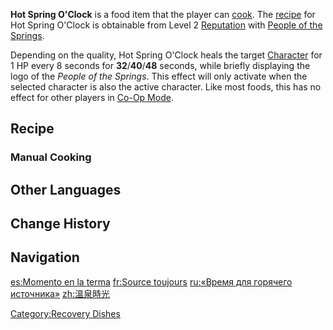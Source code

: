 {{Food Infobox
|id              = 108704
|name            = Hot Spring O'Clock
|description     = A pizza made using Grainfruit. 
|desc_suspicious = The combination of sweet Grainfruit and salty cheese can make for a romantic encounter but also an irreconcilable clash... Unfortunately, the flavor on this one appears to be the latter.
|desc_basic      = Grainfruit is scattered across the crust before a thick layer of cheese is poured on top, and the whole thing is delivered into the oven. The final touch is to then draw a little Koholasaurus picture on it. Eat it while it's hot — the warmth will remind you of a serene time spent enjoying a soothing soak in a hot spring.
|desc_delicious  = The cheese pull is like a golden waterfall, descending into your mouth bedecked in juicy Grainfruit. The sweetness and saltiness blend on your tongue, luring forth a boundless appetite within you — even when you finish the whole thing, you could go for more.
|type            = Other Dishes
|effectType      = Special Effect
|effect          = A little surprise from the People of the Springs.
|quality         = 4
|region          = Natlan
|recipe          = [[Reputation]] Level 2 with [[People of the Springs]]
}}
'''Hot Spring O'Clock''' is a food item that the player can [[cook]]. The [[recipe]] for Hot Spring O'Clock is obtainable from Level 2 [[Reputation]] with [[People of the Springs]]. 

Depending on the quality, Hot Spring O'Clock heals the target [[Character]] for 1 HP every 8 seconds for '''32'''/'''40'''/'''48''' seconds, while briefly displaying the logo of the ''People of the Springs''. This effect will only activate when the selected character is also the active character. Like most foods, this has no effect for other players in [[Co-Op Mode]].

==Recipe==
{{Recipe
|type = Cooking
|Flour = 1
|Grainfruit = 1
|Cacahuatl = 1
|Cheese = 1
|sort = Flour;Grainfruit;Cacahuatl;Cheese
}}

===Manual Cooking===
{{Manual Cooking}}

==Other Languages==
{{Other Languages
|en       = Hot Spring O'Clock
|zhs      = 温泉时光
|zhs_rm   = Wēnquán Shíguāng
|zht      = 溫泉時光
|zht_rm   = Wēnquán Shíguāng
|zh_tl    = Hot Spring Time
|ja       = 温泉タイム
|ja_rm    = Onsen Taimu
|ja_tl    = Hot Spring Time
|ko       = 온천의 맛
|ko_tl    = 
|es       = Momento en la terma
|es_tl    = Moment in the Hot Spring
|fr       = Source toujours
|fr_tl    = Always Source
|ru       = «Время для горячего источника»
|ru_tl    = "Time for Hot Spring"
|th       = Hot Spring O'Clock
|vi       = Thời Khắc Suối Nước Nóng
|vi_tl    = 
|de       = Heiße-Quelle-Zeit
|de_tl    = Hot Spring Time
|id       = Hot Spring O'Clock
|pt       = Hora Termal
|pt_tl    = 
|tr       = Kaplıca Keyfi
|tr_tl    = 
|it       = Momento termale
|it_tl    = 
}}

==Change History==
{{Change History|5.0}}

==Navigation==
{{Food Navbox}}
[[Category:Recovery Dishes]]

[[es:Momento en la terma]]
[[fr:Source toujours]]
[[ru:«Время для горячего источника»]]
[[zh:溫泉時光]]